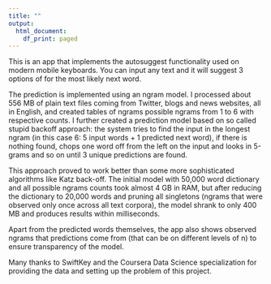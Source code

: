 ```yaml
---
title: ""
output:
  html_document:
    df_print: paged
---
```


This is an app that implements the autosuggest functionality used on modern mobile keyboards. You can input any text and it will suggest 3 options of for the most likely next word.

The prediction is implemented using an ngram model. I processed about 556 MB of plain text files coming from Twitter, blogs and news websites, all in English, and created tables of ngrams possible ngrams from 1 to 6 with respective counts. I further created a prediction model based on so called stupid backoff approach: the system tries to find the input in the longest ngram (in this case 6: 5 input words + 1 predicted next word), if there is nothing found, chops one word off from the left on the input and looks in 5-grams and so on until 3 unique predictions are found. 

This approach proved to work better than some more sophisticated algorithms like Katz back-off. The initial model with 50,000 word dictionary and all possible ngrams counts took almost 4 GB in RAM, but after reducing the dictionary to 20,000 words and pruning all singletons (ngrams that were observed only once across all text corpora), the model shrank to only 400 MB and produces results within milliseconds.

Apart from the predicted words themselves, the app also shows observed ngrams that predictions come from (that can be on different levels of n) to ensure transparency of the model.

Many thanks to SwiftKey and the Coursera Data Science specialization for providing the data and setting up the problem of this project.

